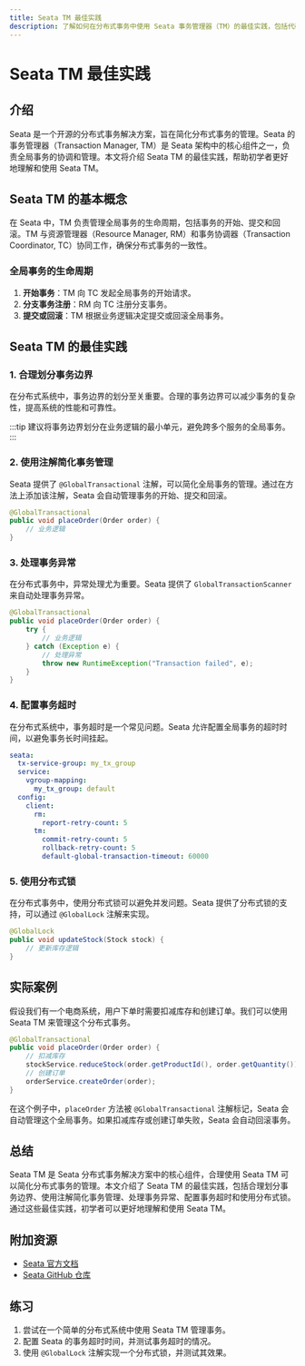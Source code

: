 ```yaml
---
title: Seata TM 最佳实践
description: 了解如何在分布式事务中使用 Seata 事务管理器（TM）的最佳实践，包括代码示例、实际案例和总结。
---
```


# Seata TM 最佳实践

## 介绍

Seata 是一个开源的分布式事务解决方案，旨在简化分布式事务的管理。Seata 的事务管理器（Transaction Manager, TM）是 Seata 架构中的核心组件之一，负责全局事务的协调和管理。本文将介绍 Seata TM 的最佳实践，帮助初学者更好地理解和使用 Seata TM。

## Seata TM 的基本概念

在 Seata 中，TM 负责管理全局事务的生命周期，包括事务的开始、提交和回滚。TM 与资源管理器（Resource Manager, RM）和事务协调器（Transaction Coordinator, TC）协同工作，确保分布式事务的一致性。

### 全局事务的生命周期

1. **开始事务**：TM 向 TC 发起全局事务的开始请求。
2. **分支事务注册**：RM 向 TC 注册分支事务。
3. **提交或回滚**：TM 根据业务逻辑决定提交或回滚全局事务。

## Seata TM 的最佳实践

### 1. 合理划分事务边界

在分布式系统中，事务边界的划分至关重要。合理的事务边界可以减少事务的复杂性，提高系统的性能和可靠性。

:::tip
建议将事务边界划分在业务逻辑的最小单元，避免跨多个服务的全局事务。
:::

### 2. 使用注解简化事务管理

Seata 提供了 `@GlobalTransactional` 注解，可以简化全局事务的管理。通过在方法上添加该注解，Seata 会自动管理事务的开始、提交和回滚。

```java
@GlobalTransactional
public void placeOrder(Order order) {
    // 业务逻辑
}
```

### 3. 处理事务异常

在分布式事务中，异常处理尤为重要。Seata 提供了 `GlobalTransactionScanner` 来自动处理事务异常。

```java
@GlobalTransactional
public void placeOrder(Order order) {
    try {
        // 业务逻辑
    } catch (Exception e) {
        // 处理异常
        throw new RuntimeException("Transaction failed", e);
    }
}
```

### 4. 配置事务超时

在分布式系统中，事务超时是一个常见问题。Seata 允许配置全局事务的超时时间，以避免事务长时间挂起。

```yaml
seata:
  tx-service-group: my_tx_group
  service:
    vgroup-mapping:
      my_tx_group: default
  config:
    client:
      rm:
        report-retry-count: 5
      tm:
        commit-retry-count: 5
        rollback-retry-count: 5
        default-global-transaction-timeout: 60000
```

### 5. 使用分布式锁

在分布式事务中，使用分布式锁可以避免并发问题。Seata 提供了分布式锁的支持，可以通过 `@GlobalLock` 注解来实现。

```java
@GlobalLock
public void updateStock(Stock stock) {
    // 更新库存逻辑
}
```

## 实际案例

假设我们有一个电商系统，用户下单时需要扣减库存和创建订单。我们可以使用 Seata TM 来管理这个分布式事务。

```java
@GlobalTransactional
public void placeOrder(Order order) {
    // 扣减库存
    stockService.reduceStock(order.getProductId(), order.getQuantity());
    // 创建订单
    orderService.createOrder(order);
}
```

在这个例子中，`placeOrder` 方法被 `@GlobalTransactional` 注解标记，Seata 会自动管理这个全局事务。如果扣减库存或创建订单失败，Seata 会自动回滚事务。

## 总结

Seata TM 是 Seata 分布式事务解决方案中的核心组件，合理使用 Seata TM 可以简化分布式事务的管理。本文介绍了 Seata TM 的最佳实践，包括合理划分事务边界、使用注解简化事务管理、处理事务异常、配置事务超时和使用分布式锁。通过这些最佳实践，初学者可以更好地理解和使用 Seata TM。

## 附加资源

- [Seata 官方文档](https://seata.io/zh-cn/docs/overview/what-is-seata.html)
- [Seata GitHub 仓库](https://github.com/seata/seata)

## 练习

1. 尝试在一个简单的分布式系统中使用 Seata TM 管理事务。
2. 配置 Seata 的事务超时时间，并测试事务超时的情况。
3. 使用 `@GlobalLock` 注解实现一个分布式锁，并测试其效果。
